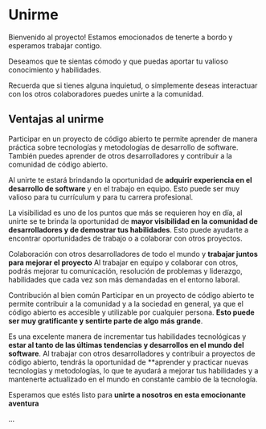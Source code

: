 # Unirme

Bienvenido al proyecto! Estamos emocionados de tenerte a bordo y esperamos trabajar contigo.

Deseamos que te sientas cómodo y que puedas aportar tu valioso conocimiento y habilidades.

Recuerda que si tienes alguna inquietud, o simplemente deseas interactuar con los otros colaboradores puedes unirte a la comunidad.

## Ventajas al unirme

Participar en un proyecto de código abierto te permite aprender de manera práctica sobre tecnologías y metodologías de desarrollo de software. También puedes aprender de otros desarrolladores y contribuir a la comunidad de código abierto.

Al unirte te estará brindando la oportunidad de **adquirir experiencia en el desarrollo de software** y en el trabajo en equipo. Esto puede ser muy valioso para tu currículum y para tu carrera profesional.

La visibilidad es uno de los puntos que más se requieren hoy en día, al unirte se te brinda la oportunidad de **mayor visibilidad en la comunidad de desarrolladores y de demostrar tus habilidades**. Esto puede ayudarte a encontrar oportunidades de trabajo o a colaborar con otros proyectos.

Colaboración con otros desarrolladores de todo el mundo y **trabajar juntos para mejorar el proyecto** Al trabajar en equipo y colaborar con otros, podrás mejorar tu comunicación, resolución de problemas y liderazgo, habilidades que cada vez son más demandadas en el entorno laboral.

Contribución al bien común Participar en un proyecto de código abierto te permite contribuir a la comunidad y a la sociedad en general, ya que el código abierto es accesible y utilizable por cualquier persona. **Esto puede ser muy gratificante y sentirte parte de algo más grande**.

Es una excelente manera de incrementar tus habilidades tecnológicas y **estar al tanto de las últimas tendencias y desarrollos en el mundo del software**. Al trabajar con otros desarrolladores y contribuir a proyectos de código abierto, tendrás la oportunidad de \*\*aprender y practicar nuevas tecnologías y metodologías, lo que te ayudará a mejorar tus habilidades y a mantenerte actualizado en el mundo en constante cambio de la tecnología.

Esperamos que estés listo para **unirte a nosotros en esta emocionante aventura**

...
